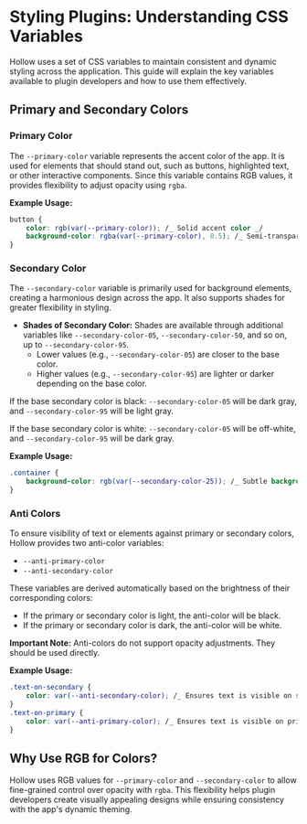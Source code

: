 # Styling Plugins: Understanding CSS Variables

Hollow uses a set of CSS variables to maintain consistent and dynamic styling across the application. This guide will explain the key variables available to plugin developers and how to use them effectively.

## Primary and Secondary Colors

### Primary Color

The `--primary-color` variable represents the accent color of the app. It is used for elements that should stand out, such as buttons, highlighted text, or other interactive components. Since this variable contains RGB values, it provides flexibility to adjust opacity using `rgba`.

**Example Usage:**

```css
button {
    color: rgb(var(--primary-color)); /_ Solid accent color _/
    background-color: rgba(var(--primary-color), 0.5); /_ Semi-transparent accent _/
}
```

### Secondary Color

The `--secondary-color` variable is primarily used for background elements, creating a harmonious design across the app. It also supports shades for greater flexibility in styling.

-   **Shades of Secondary Color:** Shades are available through additional variables like `--secondary-color-05`, `--secondary-color-50`, and so on, up to `--secondary-color-95`.
    -   Lower values (e.g., `--secondary-color-05`) are closer to the base color.
    -   Higher values (e.g., `--secondary-color-95`) are lighter or darker depending on the base color.

If the base secondary color is black:
`--secondary-color-05` will be dark gray, and `--secondary-color-95` will be light gray.

If the base secondary color is white:
`--secondary-color-05` will be off-white, and `--secondary-color-95` will be dark gray.

**Example Usage:**

```css
.container {
    background-color: rgb(var(--secondary-color-25)); /_ Subtle background shade _/
}
```

### Anti Colors

To ensure visibility of text or elements against primary or secondary colors, Hollow provides two anti-color variables:

-   `--anti-primary-color`
-   `--anti-secondary-color`

These variables are derived automatically based on the brightness of their corresponding colors:

-   If the primary or secondary color is light, the anti-color will be black.
-   If the primary or secondary color is dark, the anti-color will be white.

**Important Note:** Anti-colors do not support opacity adjustments. They should be used directly.

**Example Usage:**

```css
.text-on-secondary {
    color: var(--anti-secondary-color); /_ Ensures text is visible on secondary color backgrounds _/
}
.text-on-primary {
    color: var(--anti-primary-color); /_ Ensures text is visible on primary color elements _/
}
```

## Why Use RGB for Colors?

Hollow uses RGB values for `--primary-color` and `--secondary-color` to allow fine-grained control over opacity with `rgba`. This flexibility helps plugin developers create visually appealing designs while ensuring consistency with the app's dynamic theming.
